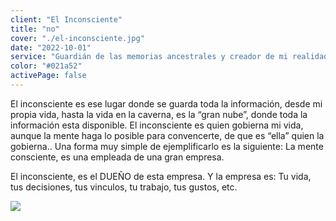 ```yaml
---
client: "El Inconsciente"
title: "no"
cover: "./el-inconsciente.jpg"
date: "2022-10-01"
service: "Guardián de las memorias ancestrales y creador de mi realidad"
color: "#021a52"
activePage: false
---
```


El inconsciente es ese lugar donde se guarda toda la información, desde mi propia vida, hasta la vida en la caverna, es la “gran nube”, donde toda la información esta disponible. El inconsciente es quien gobierna mi vida, aunque la mente haga lo posible para convencerte, de que es “ella” quien la gobierna..
Una forma muy simple de ejemplificarlo es la siguiente:
La mente consciente, es una empleada de una gran empresa.

El inconsciente, es el DUEÑO de esta empresa. 
Y la empresa es: Tu vida, tus decisiones, tus vinculos, tu trabajo, tus gustos, etc.

![](./el-inconsciente.jpg)

